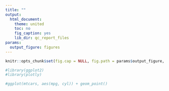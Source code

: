 ```yaml
---
title: ""
output:
  html_document:
    theme: united
    toc: no
    fig_caption: yes
    lib_dir: qc_report_files
params:
  output_figure: figures
---
```



```r
knitr::opts_chunk$set(fig.cap = NULL, fig.path = params$output_figure, dev = "svg", echo=FALSE, eval=TRUE)
```


```r
#library(ggplot2)
#library(plotly)

#ggplot(mtcars, aes(mpg, cyl)) + geom_point()
```


